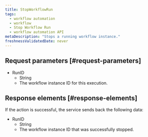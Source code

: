```yaml
---
title: StopWorkflowRun
tags:
  - workflow automation
  - workflow
  - Stop Workflow Run
  - workflow automation API
metaDescription: "Stops a running workflow instance."
freshnessValidatedDate: never
---
```


## Request parameters [#request-parameters]

  * RunID
    * String
    * The workflow instance ID for this execution.

## Response elements [#response-elements]

  If the action is successful, the service sends back the following data:

  * RunID
    * String
    * The workflow instance ID that was successfully stopped.